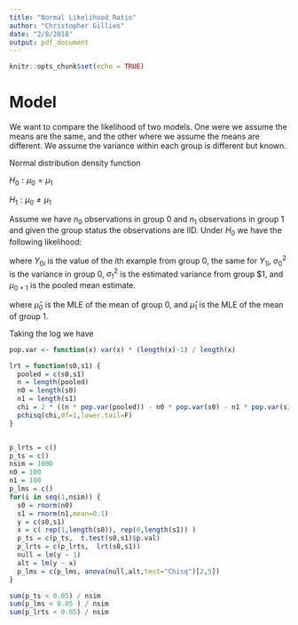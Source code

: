 ```yaml
---
title: "Normal Likelihood Ratio"
author: "Christopher Gillies"
date: "2/8/2018"
output: pdf_document
---
```


```r
knitr::opts_chunk$set(echo = TRUE)
```

# Model
We want to compare the likelihood of two models. One were we assume the means are the same, and the other where we assume the means are different. We  assume the variance within each group is different but known.

Normal distribution density function
\begin{equation}
f(x|\mu,\sigma^2) = \frac{1}{\sqrt{2 \pi \sigma^2}} \exp \left [ -\frac{(x-\mu)^2}{2\sigma^2} \right ]
\end{equation}

$H_0: \mu_0 = \mu_1$

$H_1: \mu_0 \ne \mu_1$



Assume we have $n_0$ observations in group 0 and $n_1$ observations in group 1 and given the group status the observations are IID.
Under $H_0$ we have the following likelihood:

\begin{equation}
L(Y|H_0) = \left ( \frac{1}{\sqrt{2 \pi \sigma_0^2}} \right )^{n_0}  \left ( \frac{1}{\sqrt{2 \pi \sigma_1^2}} \right )^{n_1} \exp \left [ -\sum_{i=0}^{n_0}\frac{(Y_{0i}- \hat \mu_{0+1})^2}{2 \sigma_0^2} \right ] \exp \left [ -\sum_{i=0}^{n_1}\frac{(Y_{1i}- \hat \mu_{0+1})^2}{2  \sigma_1^2} \right ]
\end{equation}

where $Y_{0i}$ is the value of the $i$th example from group 0, the same for $Y_{1i}$, $\sigma_0^2$ is the variance in group 0, $\sigma_1^2$ is the estimated variance from group $1, and  $\mu_{0+1}$ is the pooled mean estimate.

\begin{equation}
L(Y|H_1) = \left ( \frac{1}{\sqrt{2 \pi \sigma_0^2}} \right )^{n_0} \left ( \frac{1}{\sqrt{2 \pi  \sigma_1^2}} \right )^{n_1} \exp \left [ -\sum_{i=0}^{n_0}\frac{(Y_{0i}- \hat \mu_{0})^2}{2  \sigma_0^2} \right ] \exp \left [ -\sum_{i=0}^{n_1}\frac{(Y_{1i}- \hat \mu_{1})^2}{2 \sigma_1^2} \right ]
\end{equation}

where $\hat \mu_{0}$ is the MLE of the mean of group 0, and $\hat \mu_{1}$ is the MLE of the mean of group 1.

\begin{equation}
\frac{ L(Y|H_0) }{L(Y|H_1)} = \frac { \exp \left [ -\sum_{i=0}^{n_0}(Y_{0i}- \hat \mu_{0+1})^2 \right ] \exp \left [ -\sum_{i=0}^{n_1}(Y_{1i}- \hat \mu_{0+1})^2 \right ] } {\exp \left [ -\sum_{i=0}^{n_0}(Y_{0i}- \hat \mu_{0})^2 \right ] \exp \left [ -\sum_{i=0}^{n_1}(Y_{1i}- \hat \mu_{1})^2 \right ] } = \frac{ \exp(-n \hat \sigma_{0+1}) } {  \exp(-n_0 \hat \sigma_{0} - n_1 \hat \sigma_{1})  }
\end{equation}


Taking the log we have
\begin{equation}
-2 \log \left ( \frac{ L(Y|H_0) }{L(Y|H_1)} \right ) = 2 ( n \hat \sigma_{0+1} - n_0 \hat \sigma_{0} - n_1 \hat \sigma_{1} )
\end{equation}

\begin{equation}
-2 \log \left ( \frac{ L(Y|H_0) }{L(Y|H_1)} \right ) \sim \chi^2_1
\end{equation}


```r
pop.var <- function(x) var(x) * (length(x)-1) / length(x)

lrt = function(s0,s1) {
  pooled = c(s0,s1)
  n = length(pooled)
  n0 = length(s0)
  n1 = length(s1)
  chi = 2 * ((n * pop.var(pooled)) - n0 * pop.var(s0) - n1 * pop.var(s1))
  pchisq(chi,df=1,lower.tail=F)
}


p_lrts = c()
p_ts = c()
nsim = 1000
n0 = 100
n1 = 100
p_lms = c()
for(i in seq(1,nsim)) {
  s0 = rnorm(n0)
  s1 = rnorm(n1,mean=0.1)
  y = c(s0,s1)
  x = c( rep(1,length(s0)), rep(0,length(s1)) )
  p_ts = c(p_ts,  t.test(s0,s1)$p.val)
  p_lrts = c(p_lrts,  lrt(s0,s1)) 
  null = lm(y ~ 1)
  alt = lm(y ~ x)
  p_lms = c(p_lms, anova(null,alt,test="Chisq")[2,5])
}

sum(p_ts < 0.05) / nsim
sum(p_lms < 0.05 ) / nsim
sum(p_lrts < 0.05) / nsim
```
